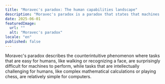 ```yaml
---
title: "Moravec's paradox: The human capabilities landscape"
description: "Moravec's paradox is a paradox that states that machines are better at tasks that require a lot of knowledge, but worse at tasks that require a lot of intelligence."
date: 2025-06-01
featuredImage:
  url: ""
  alt: "Moravec's paradox"
locale: "en"
published: false
---
```


Moravec's paradox describes the counterintuitive phenomenon where tasks that are easy for humans, like walking or recognizing a face, are surprisingly difficult for machines to perform, while tasks that are intellectually challenging for humans, like complex mathematical calculations or playing chess, are relatively simple for computers. 
